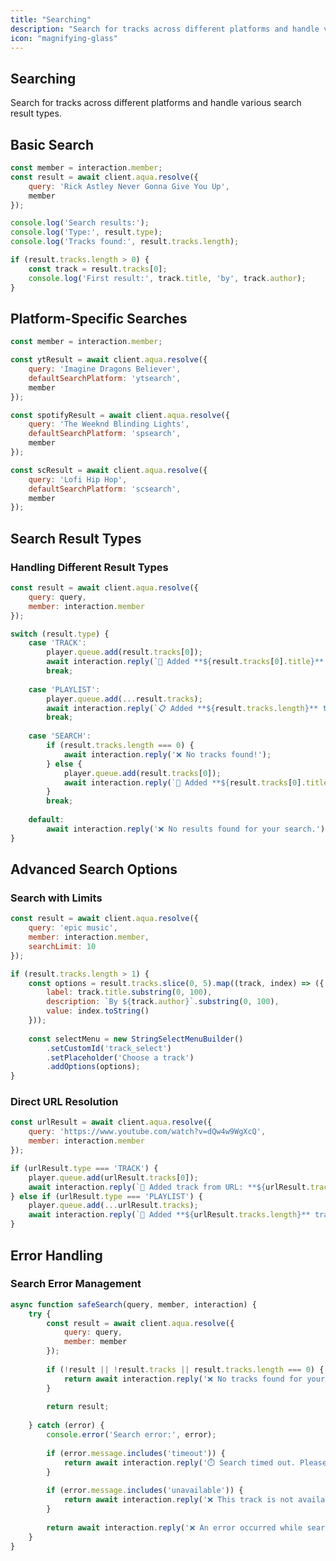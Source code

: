 ```yaml
---
title: "Searching"
description: "Search for tracks across different platforms and handle various search result types"
icon: "magnifying-glass"
---
```


## Searching

Search for tracks across different platforms and handle various search result types.

## Basic Search

```javascript
const member = interaction.member;
const result = await client.aqua.resolve({
    query: 'Rick Astley Never Gonna Give You Up',
    member
});

console.log('Search results:');
console.log('Type:', result.type);
console.log('Tracks found:', result.tracks.length);

if (result.tracks.length > 0) {
    const track = result.tracks[0];
    console.log('First result:', track.title, 'by', track.author);
}
```

## Platform-Specific Searches

```javascript
const member = interaction.member;

const ytResult = await client.aqua.resolve({
    query: 'Imagine Dragons Believer',
    defaultSearchPlatform: 'ytsearch',
    member
});

const spotifyResult = await client.aqua.resolve({
    query: 'The Weeknd Blinding Lights',
    defaultSearchPlatform: 'spsearch',
    member
});

const scResult = await client.aqua.resolve({
    query: 'Lofi Hip Hop',
    defaultSearchPlatform: 'scsearch',
    member
});
```

## Search Result Types

### Handling Different Result Types

```javascript
const result = await client.aqua.resolve({
    query: query,
    member: interaction.member
});

switch (result.type) {
    case 'TRACK':
        player.queue.add(result.tracks[0]);
        await interaction.reply(`🎵 Added **${result.tracks[0].title}** to queue`);
        break;
        
    case 'PLAYLIST':
        player.queue.add(...result.tracks);
        await interaction.reply(`📋 Added **${result.tracks.length}** tracks from playlist`);
        break;
        
    case 'SEARCH':
        if (result.tracks.length === 0) {
            await interaction.reply('❌ No tracks found!');
        } else {
            player.queue.add(result.tracks[0]);
            await interaction.reply(`🎵 Added **${result.tracks[0].title}** to queue`);
        }
        break;
        
    default:
        await interaction.reply('❌ No results found for your search.');
}
```

## Advanced Search Options

### Search with Limits

```javascript
const result = await client.aqua.resolve({
    query: 'epic music',
    member: interaction.member,
    searchLimit: 10
});

if (result.tracks.length > 1) {
    const options = result.tracks.slice(0, 5).map((track, index) => ({
        label: track.title.substring(0, 100),
        description: `By ${track.author}`.substring(0, 100),
        value: index.toString()
    }));
    
    const selectMenu = new StringSelectMenuBuilder()
        .setCustomId('track_select')
        .setPlaceholder('Choose a track')
        .addOptions(options);
}
```

### Direct URL Resolution

```javascript
const urlResult = await client.aqua.resolve({
    query: 'https://www.youtube.com/watch?v=dQw4w9WgXcQ',
    member: interaction.member
});

if (urlResult.type === 'TRACK') {
    player.queue.add(urlResult.tracks[0]);
    await interaction.reply(`🔗 Added track from URL: **${urlResult.tracks[0].title}**`);
} else if (urlResult.type === 'PLAYLIST') {
    player.queue.add(...urlResult.tracks);
    await interaction.reply(`🔗 Added **${urlResult.tracks.length}** tracks from playlist URL`);
}
```

## Error Handling

### Search Error Management

```javascript
async function safeSearch(query, member, interaction) {
    try {
        const result = await client.aqua.resolve({
            query: query,
            member: member
        });
        
        if (!result || !result.tracks || result.tracks.length === 0) {
            return await interaction.reply('❌ No tracks found for your search.');
        }
        
        return result;
        
    } catch (error) {
        console.error('Search error:', error);
        
        if (error.message.includes('timeout')) {
            return await interaction.reply('⏱️ Search timed out. Please try again.');
        }
        
        if (error.message.includes('unavailable')) {
            return await interaction.reply('❌ This track is not available in your region.');
        }
        
        return await interaction.reply('❌ An error occurred while searching. Please try again.');
    }
}